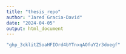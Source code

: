 ```yaml
---
title: "thesis_repo"
author: "Jared Gracia-David"
date: "2024-04-05"
output: html_document
---
```


```r
"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"
```
